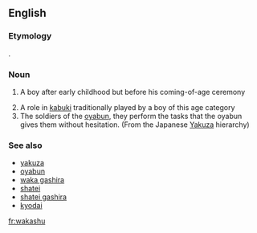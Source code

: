 ==English==

===Etymology===
{{etyl|ja|en}} {{term|若衆||young person|lang=ja}}.

===Noun===
{{en-noun|pl=wakashu}}

# {{context|archaic|lang=en}} A boy after early childhood but before his coming-of-age ceremony
# A role in [[kabuki]] traditionally played by a boy of this age category
# The soldiers of the [[oyabun]], they perform the tasks that the oyabun gives them without hesitation. (From the Japanese [[Yakuza]] hierarchy)

===See also===
* [[yakuza]]
* [[oyabun]]
* [[waka gashira]]
* [[shatei]]
* [[shatei gashira]]
* [[kyodai]]

[[fr:wakashu]]
